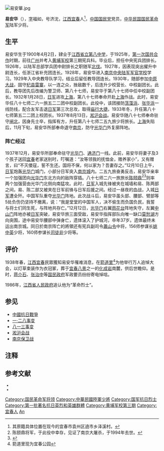 [[File:易安華.jpg|thumb]]{{Infobox Biography
| subject_name   = 易安華
| image_name     = Yi_Anhua.jpg
| image_size     = 150px
| image_caption  = [[南京保卫战|南京保卫战]]中因保家卫国而阵亡的易安华将军。该相片后被制成瓷像安放于将军的衣冠冢中，现今瓷像被将军后人赠与[[南京大屠杀纪念馆|南京大屠杀纪念馆]]
| date_of_birth  = 1900年（[[清|清]][[光绪|光绪]]二十六年）
| place_of_birth = {{CHN-QING}}[[江西|江西]][[宜春|宜春]]
| date_of_death  = 1937年（民国二十六年）
| place_of_death = {{ROC2}}[[南京|南京]]
| occupation     = 軍人
|allegiance = {{ROC}}
|branch = {{flag|ROC|army}}[[國民革命軍|國民革命軍]]
*[[中華民國陸軍|中華民國陸軍]]
|rank = [[File:Taiwan-army-OF-7.svg|17px]][[少將#中華民國|少將]]
| educate = 
| past =
}}

'''易安华'''（{{bd|1900年||1937年||}}），[[表字|字]]福如，号济沈，[[江西|江西]][[宜春|宜春]]人<ref group="注">其原籍具体位置在现今的宜春市袁州区遶市乡泽溪村。</ref>，[[中国国民党|中国国民党]]党员，[[中华民国|中华民国]][[国民革命军|国民革命军]]陆军少将。

==生平==
易安华生于1900年4月2日，肄业于[[江西省立第八中学|江西省立第八中学]]，于1925年，[[国共合作#第一次国共合作|第一次国共合作]]时期，前往[[广州|广州]]并考入[[黄埔军校|黄埔军校]]第三期宪兵科。毕业后，担任中央宪兵团排长。1926年，以陆军总部学兵团中尉排长之职随军[[北伐|北伐]]。1927年，因表现突出擢升中尉连长，任浙江省补充团连长。1928年，易安华进入[[南京|南京]][[中央陆军军官学校|中央陆军军官学校]]学习。1929年入中央教导队学习，结业后留任教导团连长。1930年，随部参加[[中原大战|中原大战]]，固守[[杞县|杞县]][[雷寨|雷寨]]，以一连之众，挫敌数千，后连升少校营长、中校副团长。此后，教导团先后改编为警卫师、第八十七师，易安华于第八十七师中任中校副团长。1932年1月28日，[[日军|日军]]进攻[[上海|上海]]，第八十七师奉命开赴[[上海|上海]]作战。此时，易安华任八十七师二六一旅五二二团中校副团长。此役中，该团接防[[蕰藻浜|蕰藻浜]]、[[张华浜|张华浜]]一线防线，配合友军击退[[日军|日军]]第三次总攻，取得[[庙行大捷|庙行大捷]]。1933年冬，升任第八十七师第五二二团上校团长。1937年8月13日，[[淞沪会战|淞沪会战]]。易安华随八十七师奉命驻守[[闸北|闸北]]，因身先士卒，指挥有方，升任第八十七师二五九旅少将旅长。[[上海|上海]]失陷后，11月下旬，易安华所部奉命退守[[南京|南京]]，防守[[光华门|光华门]]外复廓阵地。

===阵亡经过===
1937年12月，易安华所部奉命驻守[[光华门|光华门]]、[[通济门|通济门]]一线。此前，易安华将妻子及3个孩子送回[[宜春|宜春]]老家送别时，叮嘱道：“汝等领我的抚恤金，赡养家小”，又有赠言，曰“不灭倭寇，誓不生还。国将不保，何以家为？吾妻存之。”12月10日上午，[[日军|日军]]炮轰[[光华门|光华门]]城门，小部分日军突入[[南京城|南京城]]内。二五九旅奋勇反击，易安华亲率一个加强团向[[光华门|光华门]]东北方向的敌阵穿插。八十七师二六一旅旅长[[陈颐鼎|陈颐鼎]]<ref group="注">陈颐鼎将军，于此役中幸存，见证了南京大屠杀，于1994年去世。</ref><ref group="参">{{cite web|url=http://www.huangpu.org.cn/hpmr/200806/t20080626_682068.htm|title=陈颐鼎|publisher=黄埔军校同学会|date=2008-06-26}}{{dead link|date=2018年1月 |bot=InternetArchiveBot |fix-attempted=yes }}</ref>则率两个加强营由光华门北侧向南猛攻。此时，[[日军|日军]]入城先锋被夹在城墙和易、陈两部之间，易、陈二部又被夹在日军前锋与日军后援之间。经过一昼夜的血战，入城[[日军|日军]]遭全歼。中国军队重夺[[光华门|光华门]]阵地。此次战斗后，易安华虽头部、腰部、臂部等5处负伤仍坚持不撤离，说：“我是堂堂的中国军人，决不偷生而负国负民，我誓与将士们同生死，与阵地共存亡。”12月12日，[[光华门|光华门]]右翼[[雨花台|雨花台]]阵地失守，左翼[[中山门|中山门]]阵地亦被[[日军|日军]]突破，易安华旅三面受敌，易安华指挥部队向唯一缺口[[莫愁湖|莫愁湖]]方向突围，途中易安华腰部中弹身亡，遗体滚入了护城河，卒年37岁。遗体最终未运出南京城。同日於南京阵亡的將領还有宪兵副司令[[蕭山令|蕭山令]]中将，156师参谋长[[姚中英|姚中英]]少将，160师参谋长[[司徒非|司徒非]]少将等。

==评价==
1938年春，[[江西|江西]][[宜春|宜春]]民眾獲知易安华罹难消息，在[[箭道里|箭道里]]<ref group="注">箭道里现为宜春公园</ref>为他举行万人追悼大会，以灯草束装作为衣冠冢，葬于[[宜春八景|宜春八景]]之一的[[化成岩|化成岩]]南麓，供后世瞻仰。是时，[[蒋介石|蒋介石]]、[[张治中|张治中]]等[[国民政府|国民政府]]军政要员纷纷寄电悼唁。

1986年，[[江西省人民政府|江西省人民政府]]追认他为“革命烈士”。

==参见==
*[[中國抗日戰爭|中國抗日戰爭]]
*[[一·二八事变|一·二八事变]]
*[[八一三事变|八一三事变]]
*[[淞沪会战|淞沪会战]]
*[[南京保卫战|南京保卫战]]

==注释==
<div class="references-small">
<references group="注"/>
</div>

==参考文献==
<div class="references-small">
<references group="参"/>
</div>
<small>
*{{cite web|url=http://www.njsw.gov.cn/site/swww/ds/dsrw-mb_a3909042829719.htm|title=易安华|publisher=中共南京市委党史工作办公室：南京党史|date=2009-04-28}}{{dead link|date=2018年1月 |bot=InternetArchiveBot |fix-attempted=yes }}
*{{cite web|url=http://www.nj1937.org/xsyd/showxsyd.asp?id=287|title=祭祀抗战先烈和遇难同胞的价值评析及思考|publisher=侵华日军南京大屠杀遇难同胞纪念馆--南京1937网|date=2005-04-27|deadurl=yes|archiveurl=https://web.archive.org/web/20101127001621/http://nj1937.org/xsyd/showxsyd.asp?id=287|archivedate=2010-11-27}}
</small>

{{DEFAULTSORT:Yi Anhua}}

[[Category:国民革命军将领|Category:国民革命军将领]]
[[Category:中華民國陸軍少將|Category:中華民國陸軍少將]]
[[Category:国军抗日烈士|Category:国军抗日烈士]]
[[Category:第一批著名抗日英烈和英雄群體|Category:第一批著名抗日英烈和英雄群體]]
[[Category:黄埔军校第三期|Category:黄埔军校第三期]]
[[Category:宜春人|Category:宜春人]]
[[Category:易姓|An]]